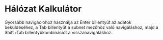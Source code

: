 
# Hálózat Kalkulátor

Gyorsabb navigációhoz használja az Enter billentyűt az adatok beküldéséhez, a Tab billentyűt a subnet mezőhöz való navigáláshoz, majd a Shift+Tab billentyűkombinációt a visszanavigáláshoz.

<IpCalculator lang="hu"/>